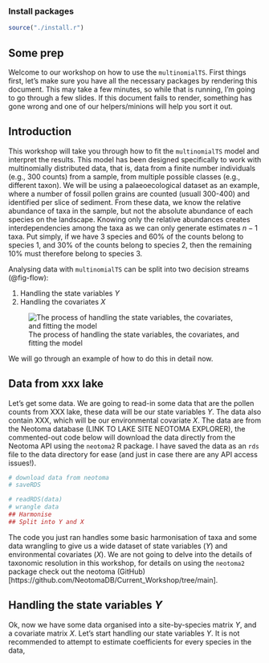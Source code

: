 ### Install packages {.unlisted .hidden}

```r
source("./install.r")
```


## Some prep

Welcome to our workshop on how to use the `multinomialTS`. First things first, let's make sure you have all the necessary packages by rendering this document. This may take a few minutes, so while that is running, I'm going to go through a few slides. If this document fails to render, something has gone wrong and one of our helpers/minions will help you sort it out.

## Introduction

This workshop will take you through how to fit the `multinomialTS` model and interpret the results. This model has been designed specifically to work with multinomially distributed data, that is, data from a finite number individuals (e.g., 300 counts) from a sample, from multiple possible classes (e.g., different taxon). We will be using a palaeoecological dataset as an example, where a number of fossil pollen grains are counted (usuall 300-400) and identified per slice of sediment. From these data, we know the relative abundance of taxa in the sample, but not the absolute abundance of each species on the landscape. Knowing only the relative abundances creates interdependencies among the taxa as we can only generate estimates $n-1$ taxa. Put simply, if we have 3 species and 60% of the counts belong to species 1, and 30% of the counts belong to species 2, then the remaining 10% must therefore belong to species 3.

Analysing data with `multinomialTS` can be split into two decision streams (@fig-flow):

1. Handling the state variables $Y$
2. Handling the covariates $X$
   
![The process of handling the state variables, the covariates, and fitting the model](./images/flowchart1.png){#fig-flow}

We will go through an example of how to do this in detail now.


## Data from xxx lake

Let's get some data. We are going to read-in some data that are the pollen counts from XXX lake, these data will be our state variables $Y$. The data also contain XXX, which will be our environmental covariate $X$. The data are from the Neotoma database (LINK TO LAKE SITE NEOTOMA EXPLORER), the commented-out code below will download the data directly from the Neotoma API using the `neotoma2` R package. I have saved the data as an `rds` file to the data directory for ease (and just in case there are any API access issues!).

```r
# download data from neotoma
# saveRDS

# readRDS(data)
# wrangle data
## Harmonise
## Split into Y and X

```

The code you just ran handles some basic harmonisation of taxa and some data wrangling to give us a wide dataset of state variables ($Y$) and environmental covariates ($X$). We are not going to delve into the details of taxonomic resolution in this workshop, for details on using the `neotoma2` package check out the neotoma (GitHub)[https://github.com/NeotomaDB/Current_Workshop/tree/main].


## Handling the state variables $Y$

Ok, now we have some data organised into a site-by-species matrix $Y$, and a covariate matrix $X$. Let's start handling our state variables $Y$. It is not recommended to attempt to estimate coefficients for every species in the data, 

